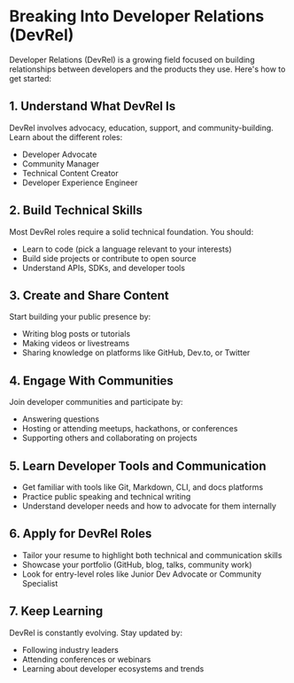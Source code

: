 # Breaking Into Developer Relations (DevRel)

Developer Relations (DevRel) is a growing field focused on building relationships between developers and the products they use. Here's how to get started:

## 1. Understand What DevRel Is
DevRel involves advocacy, education, support, and community-building. Learn about the different roles:
- Developer Advocate
- Community Manager
- Technical Content Creator
- Developer Experience Engineer

## 2. Build Technical Skills
Most DevRel roles require a solid technical foundation. You should:
- Learn to code (pick a language relevant to your interests)
- Build side projects or contribute to open source
- Understand APIs, SDKs, and developer tools

## 3. Create and Share Content
Start building your public presence by:
- Writing blog posts or tutorials
- Making videos or livestreams
- Sharing knowledge on platforms like GitHub, Dev.to, or Twitter

## 4. Engage With Communities
Join developer communities and participate by:
- Answering questions
- Hosting or attending meetups, hackathons, or conferences
- Supporting others and collaborating on projects

## 5. Learn Developer Tools and Communication
- Get familiar with tools like Git, Markdown, CLI, and docs platforms
- Practice public speaking and technical writing
- Understand developer needs and how to advocate for them internally

## 6. Apply for DevRel Roles
- Tailor your resume to highlight both technical and communication skills
- Showcase your portfolio (GitHub, blog, talks, community work)
- Look for entry-level roles like Junior Dev Advocate or Community Specialist

## 7. Keep Learning
DevRel is constantly evolving. Stay updated by:
- Following industry leaders
- Attending conferences or webinars
- Learning about developer ecosystems and trends
